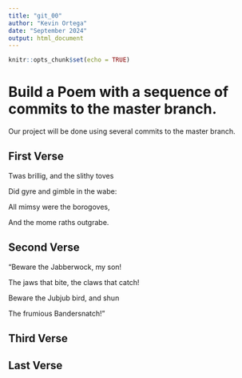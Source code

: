 ```yaml
---
title: "git_00"
author: "Kevin Ortega"
date: "September 2024"
output: html_document
---
```


```r
knitr::opts_chunk$set(echo = TRUE)
```
# Build a Poem with a sequence of commits to the master branch.
Our project will be done using several commits to the master branch.
<!-- Do not modify or change any text in "!--" bracketed areas such as this --- these are instructions to
you, if you change any of this the git program will notice it and compromise your git merging strategy !-->

## First Verse 
<!--Put the first five lines of a poem by Lewis Carrol in this section!-->

Twas brillig, and the slithy toves


Did gyre and gimble in the wabe:
      
      
All mimsy were the borogoves,


And the mome raths outgrabe.
      


## Second Verse
<!--Put the first five lines of a poem by Robert Frost here!-->

“Beware the Jabberwock, my son!

The jaws that bite, the claws that catch!

Beware the Jubjub bird, and shun

The frumious Bandersnatch!”


## Third Verse
<!--Put the first two verses of The Walrus and the Carpenter here!-->

## Last Verse
<!--Put a short poem of your choice 8-20 lines,here!-->
